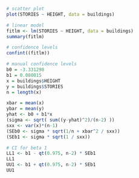 

```r
# scatter plot
plot(STORIES ~ HEIGHT, data = buildings)

# linear model
fitlm <- lm(STORIES ~ HEIGHT, data = buildings)
summary(fitlm)

# confidence levels
confint((fitlm))

# manual confidence levels
b0 = -3.331298
b1 = 0.080015
x = buildings$HEIGHT
y = buildings$STORIES
n = length(x)

xbar = mean(x)
ybar = mean(y)
yhat <- b0 + b1*x
(sigma <- sqrt( sum((y-yhat)^2)/(n-2) ))
sxx <- var(x)*(n-1)
(SEb0 <- sigma * sqrt(1/n + xbar^2 / sxx))
(SEb1 <- sigma * sqrt(1 / sxx))

# CI for beta 1
LL1 <- b1 - qt(0.975, n-2) * SEb1
LL1
UU1 <- b1 + qt(0.975, n-2) * SEb1
UU1

```

